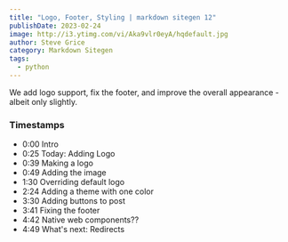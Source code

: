 ```yaml
---
title: "Logo, Footer, Styling | markdown sitegen 12"
publishDate: 2023-02-24
image: http://i3.ytimg.com/vi/Aka9vlr0eyA/hqdefault.jpg
author: Steve Grice
category: Markdown Sitegen
tags:
  - python
---
```


We add logo support, fix the footer, and improve the overall appearance - albeit only slightly.


<BlogYoutubeVideo videoId="Aka9vlr0eyA" />

### Timestamps

- 0:00 Intro
- 0:25 Today: Adding Logo
- 0:39 Making a logo
- 0:49 Adding the image
- 1:30 Overriding default logo
- 2:24 Adding a theme with one color
- 3:30 Adding buttons to post
- 3:41 Fixing the footer
- 4:42 Native web components??
- 4:49 What's next: Redirects
